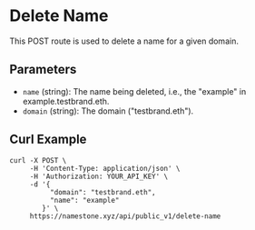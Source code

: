 # Delete Name

This POST route is used to delete a name for a given domain.

## Parameters

- `name` (string): The name being deleted, i.e., the "example" in example.testbrand.eth.
- `domain` (string): The domain ("testbrand.eth").

## Curl Example

```
curl -X POST \
     -H 'Content-Type: application/json' \
     -H 'Authorization: YOUR_API_KEY' \
     -d '{
          "domain": "testbrand.eth",
          "name": "example"
        }' \
     https://namestone.xyz/api/public_v1/delete-name
```
